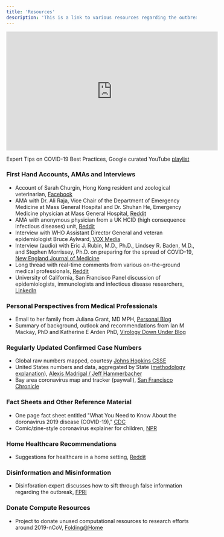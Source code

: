 ```yaml
---
title: 'Resources'
description: 'This is a link to various resources regarding the outbreak'
---
```


<iframe width="560" height="315" src="https://www.youtube.com/embed/videoseries?list=PLbpi6ZahtOH5PLTT1yfXxcxDsNM40N1uG" frameborder="0" allow="accelerometer; autoplay; encrypted-media; gyroscope; picture-in-picture" allowfullscreen></iframe>

Expert Tips on COVID-19 Best Practices, Google curated YouTube [playlist](https://www.youtube.com/playlist?list=PLbpi6ZahtOH5PLTT1yfXxcxDsNM40N1uG)

### First Hand Accounts, AMAs and Interviews
* Account of Sarah Churgin, Hong Kong resident and zoological veterinarian, [Facebook](https://www.facebook.com/photo.php?fbid=10117141574843484&set=a.930795251774&type=3&theater)
* AMA with Dr. Ali Raja, Vice Chair of the Department of Emergency Medicine at Mass General Hospital and Dr. Shuhan He, Emergency Medicine physician at Mass General Hospital, [Reddit](https://www.reddit.com/r/Coronavirus/comments/fgy7rg/im_dr_ali_raja_vice_chair_of_the_department_of/)
* AMA with anonymous physician from a UK HCID (high consequence infectious diseases) unit, [Reddit](https://www.reddit.com/r/Coronavirus/comments/fgfspi/im_a_critical_care_doctor_working_in_a_uk_hcid/)
* Interview with WHO Assistant Director General and veteran epidemiologist Bruce Aylward, [VOX Media](https://www.vox.com/2020/3/2/21161067/coronavirus-covid19-china)
* Interview (audio) with Eric J. Rubin, M.D., Ph.D., Lindsey R. Baden, M.D., and Stephen Morrissey, Ph.D. on preparing for the spread of COVID-19, [New England Journal of Medicine](https://www.nejm.org/doi/full/10.1056/NEJMe2003319)
* Long thread with real-time comments from various on-the-ground medical professionals, [Reddit](https://www.reddit.com/r/medicine/comments/fhfz1p/megathread_covid19sarscov2_march_12th_2020/)
* University of California, San Francisco Panel discussion of epidemiologists, immunologists and infectious disease researchers, [LinkedIn](https://www.linkedin.com/content-guest/article/notes-from-ucsf-expert-panel-march-10-dr-jordan-shlain-m-d-/)

### Personal Perspectives from Medical Professionals
* Email to her family from Juliana Grant, MD MPH, [Personal Blog](https://www.julianagrant.com/blog/2020/2/29/coronavirus)
* Summary of background, outlook and recommendations from Ian M Mackay, PhD and Katherine E Arden PhD, [Virology Down Under Blog](https://virologydownunder.com/so-you-think-youve-about-to-be-in-a-pandemic/)

### Regularly Updated Confirmed Case Numbers
* Global raw numbers mapped, courtesy [Johns Hopkins CSSE](https://gisanddata.maps.arcgis.com/apps/opsdashboard/index.html#/bda7594740fd40299423467b48e9ecf6)
* United States numbers and data, aggregated by State ([methodology explanation](https://docs.google.com/document/d/1YGpQ-LCzGMpO1_dJQGGsXgssEsu2LIQS8Vzspz81quA/edit)), [Alexis Madrigal / Jeff Hammerbacher](https://docs.google.com/spreadsheets/d/18oVRrHj3c183mHmq3m89_163yuYltLNlOmPerQ18E8w/htmlview?sle=true#)  
* Bay area coronavirus map and tracker (paywall), [San Francisco Chronicle](https://projects.sfchronicle.com/2020/coronavirus-map/)

### Fact Sheets and Other Reference Material
* One page fact sheet entitled "What You Need to Know About the doronavirus 2019 disease (COVID-19)," [CDC](https://www.cdc.gov/coronavirus/2019-ncov/downloads/2019-ncov-factsheet.pdf)
* Comic/zine-style coronavirus explainer for children, [NPR](https://www.npr.org/sections/goatsandsoda/2020/02/28/809580453/just-for-kids-a-comic-exploring-the-new-coronavirus?utm_source=twitter.com&utm_medium=social&utm_campaign=npr&utm_term=nprnews)

### Home Healthcare Recommendations
* Suggestions for healthcare in a home setting, [Reddit](https://www.reddit.com/r/Coronavirus/comments/f513zm/nursing_101_caring_for_your_loved_ones_at_home/)

### Disinformation and Misinformation
* Disinforation expert discusses how to sift through false information regarding the outbreak, [FPRI](https://www.fpri.org/fie/disinformation-outbreak-coronavirus/)

### Donate Compute Resources
* Project to donate unused computational resources to research efforts around 2019-nCoV, [Folding@Home](https://foldingathome.org/2020/02/27/foldinghome-takes-up-the-fight-against-covid-19-2019-ncov/) 
